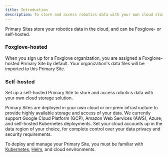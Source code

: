 ```yaml
---
title: Introduction
description: To store and access robotics data with your own cloud storage solution, you can set up a self-hosted Primary Site.
---
```



Primary Sites store your robotics data in the cloud, and can be Foxglove- or self-hosted.

### Foxglove-hosted

When you sign up for a Foxglove organization, you are assigned a Foxglove-hosted Primary Site by default. Your organization's data files will be imported to this Primary Site.

### Self-hosted

<AccountRequiredHeader badgeText="Requires Enterprise plan" />

Set up a self-hosted Primary Site to store and access robotics data with your own cloud storage solution.

Primary Sites are deployed in your own cloud or on-prem infrastructure to provide highly available storage and access of your data. We currently support Google Cloud Platform (GCP), Amazon Web Services (AWS), Azure, and self-hosted Kubernetes deployments. Set your cloud accounts up in the data region of your choice, for complete control over your data privacy and security requirements.

To deploy and manage your Primary Site, you must be familiar with [Kubernetes](https://kubernetes.io/), [Helm](https://helm.sh/), and cloud environments.
